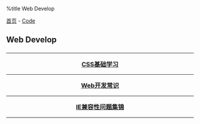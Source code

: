 %title Web Develop

[[../../index|首页]] - [[../index|Code]]
==Web Develop==
<center>
<h3>
----
[[css_basic|CSS基础学习]]
----
[[web_tips|Web开发常识]]
----
[[ie_compatibility|IE兼容性问题集锦]]
----
</h3>
</center>
